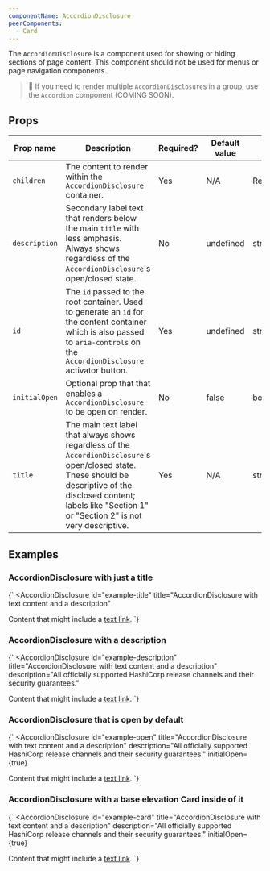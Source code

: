 ```yaml
---
componentName: AccordionDisclosure
peerComponents:
  - Card
---
```


The `AccordionDisclosure` is a component used for showing or hiding sections of page content. This component should not be used for menus or page navigation components.

> 🚨 If you need to render multiple `AccordionDisclosure`s in a group, use the `Accordion` component (COMING SOON).

## Props

| Prop name     | Description                                                                                                                                                                                                              | Required? | Default value | Type      |
| ------------- | ------------------------------------------------------------------------------------------------------------------------------------------------------------------------------------------------------------------------ | --------- | ------------- | --------- |
| `children`    | The content to render within the `AccordionDisclosure` container.                                                                                                                                                        | Yes       | N/A           | ReactNode |
| `description` | Secondary label text that renders below the main `title` with less emphasis. Always shows regardless of the `AccordionDisclosure`'s open/closed state.                                                                   | No        | undefined     | string    |
| `id`          | The `id` passed to the root container. Used to generate an `id` for the content container which is also passed to `aria-controls` on the `AccordionDisclosure` activator button.                                         | Yes       | undefined     | string    |
| `initialOpen` | Optional prop that that enables a `AccordionDisclosure` to be open on render.                                                                                                                                            | No        | false         | boolean   |
| `title`       | The main text label that always shows regardless of the `AccordionDisclosure`'s open/closed state. These should be descriptive of the disclosed content; labels like "Section 1" or "Section 2" is not very descriptive. | Yes       | N/A           | string    |

## Examples

### AccordionDisclosure with just a title

<LiveComponent>{`
<AccordionDisclosure
  id="example-title"
  title="AccordionDisclosure with text content and a description"
>
  Content that might include a <a href="/">text link</a>.
</AccordionDisclosure>
`}</LiveComponent>

### AccordionDisclosure with a description

<LiveComponent>{`
<AccordionDisclosure
  id="example-description"
  title="AccordionDisclosure with text content and a description"
  description="All officially supported HashiCorp release channels and their security guarantees."
>
  Content that might include a <a href="/">text link</a>.
</AccordionDisclosure>
`}</LiveComponent>

### AccordionDisclosure that is open by default

<LiveComponent>{`
<AccordionDisclosure
  id="example-open"
  title="AccordionDisclosure with text content and a description"
  description="All officially supported HashiCorp release channels and their security guarantees."
  initialOpen={true}
>
  Content that might include a <a href="/">text link</a>.
</AccordionDisclosure>
`}</LiveComponent>

### AccordionDisclosure with a base elevation Card inside of it

<LiveComponent>{`
<AccordionDisclosure
  id="example-card"
  title="AccordionDisclosure with text content and a description"
  description="All officially supported HashiCorp release channels and their security guarantees."
  initialOpen={true}
>
  <Card elevation="base">Content that might include a <a href="/">text link</a>.</Card>
</AccordionDisclosure>
`}</LiveComponent>

